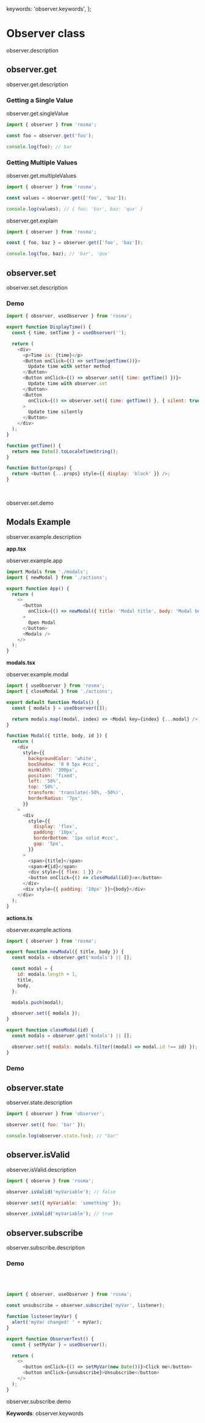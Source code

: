 
  keywords: 'observer.keywords',
};

# Observer class

observer.description

## observer.get

observer.get.description

### Getting a Single Value

observer.get.singleValue

```javascript
import { observer } from 'rosma';

const foo = observer.get('foo');

console.log(foo); // bar
```

### Getting Multiple Values

observer.get.multipleValues

```javascript
import { observer } from 'rosma';

const values = observer.get(['foo', 'baz']);

console.log(values); // { foo: 'bar', baz: 'qux' }
```

observer.get.explain

```javascript
import { observer } from 'rosma';

const { foo, baz } = observer.get(['foo', 'baz']);

console.log(foo, baz); // 'bar', 'qux'
```

## observer.set

observer.set.description

### Demo

```javascript
import { observer, useObserver } from 'rosma';

export function DisplayTime() {
  const { time, setTime } = useObserver('');

  return (
    <div>
      <p>Time is: {time}</p>
      <Button onClick={() => setTime(getTime())}>
        Update time with setter method
      </Button>
      <Button onClick={() => observer.set({ time: getTime() })}>
        Update time with observer.set
      </Button>
      <Button
        onClick={() => observer.set({ time: getTime() }, { silent: true })}
      >
        Update time silently
      </Button>
    </div>
  );
}

function getTime() {
  return new Date().toLocaleTimeString();
}

function Button(props) {
  return <button {...props} style={{ display: 'block' }} />;
}
```

<DisplayTime />
<br />

observer.set.demo

## Modals Example

observer.example.description

**app.tsx**

observer.example.app

```javascript
import Modals from './modals';
import { newModal } from './actions';

export function App() {
  return (
    <>
      <button
        onClick={() => newModal({ title: 'Modal title', body: 'Modal body' })}
      >
        Open Modal
      </button>
      <Modals />
    </>
  );
}
```

**modals.tsx**

observer.example.modal

```javascript
import { useObserver } from 'rosma';
import { closeModal } from './actions';

export default function Modals() {
  const { modals } = useObserver([]);

  return modals.map((modal, index) => <Modal key={index} {...modal} />);
}

function Modal({ title, body, id }) {
  return (
    <div
      style={{
        backgroundColor: 'white',
        boxShadow: '0 0 5px #ccc',
        minWidth: '300px',
        position: 'fixed',
        left: '50%',
        top: '50%',
        transform: 'translate(-50%, -50%)',
        borderRadius: '7px',
      }}
    >
      <div
        style={{
          display: 'flex',
          padding: '10px',
          borderBottom: '1px solid #ccc',
          gap: '5px',
        }}
      >
        <span>{title}</span>
        <span>#{id}</span>
        <div style={{ flex: 1 }} />
        <button onClick={() => closeModal(id)}>x</button>
      </div>
      <div style={{ padding: '10px' }}>{body}</div>
    </div>
  );
}
```

**actions.ts**

observer.example.actions

```javascript
import { observer } from 'rosma';

export function newModal({ title, body }) {
  const modals = observer.get('modals') || [];

  const modal = {
    id: modals.length + 1,
    title,
    body,
  };

  modals.push(modal);

  observer.set({ modals });
}

export function closeModal(id) {
  const modals = observer.get('modals') || [];

  observer.set({ modals: modals.filter((modal) => modal.id !== id) });
}
```

### Demo

<App />

## observer.state

observer.state.description

```js
import { observer } from 'observer';

observer.set({ foo: 'bar' });

console.log(observer.state.foo); // "bar"
```

## observer.isValid

observer.isValid.description

```javascript
import { observe } from 'rosma';

observer.isValid('myVariable'); // false

observer.set({ myVariable: 'something' });

observer.isValid('myVariable'); // true
```

## observer.subscribe

observer.subscribe.description

### Demo

<ObserverTest />

<br />
<br />

```javascript
import { observer, useObserver } from 'rosma';

const unsubscribe = observer.subscribe('myVar', listener);

function listener(myVar) {
  alert('myVar changed! ' + myVar);
}

export function ObserverTest() {
  const { setMyVar } = useObserver();

  return (
    <>
      <button onClick={() => setMyVar(new Date())}>Click me</button>
      <button onClick={unsubscribe}>Unsubscribe</button>
    </>
  );
}
```

observer.subscribe.demo

**Keywords**: observer.keywords

